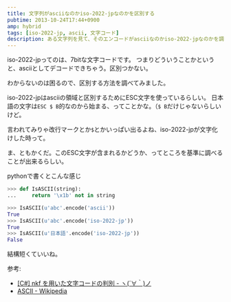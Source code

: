 ```yaml
---
title: 文字列がasciiなのかiso-2022-jpなのかを区別する
pubtime: 2013-10-24T17:44+0900
amp: hybrid
tags: [iso-2022-jp, ascii, 文字コード]
description: ある文字列を見て、そのエンコードがasciiなのかiso-2022-jpなのかを調べる方法です。
---
```


iso-2022-jpってのは、7bitな文字コードです。
つまりどういうことかというと、asciiとしてデコードできちゃう。区別つかない。

わからないのは困るので、区別する方法を調べてみました。

iso-2022-jpはasciiの領域と区別するためにESC文字を使っているらしい。
日本語の文字は`ESC $ B`的なのから始まる、ってことかな。（`$ B`だけじゃないらしいけど。

言われてみりゃ改行マークとか`$`とかいっぱい出るよね、iso-2022-jpが文字化けした時って。

ま、ともかくだ。このESC文字が含まれるかどうか、ってところを基準に調べることが出来るらしい。

pythonで書くとこんな感じ
``` python
>>> def IsASCII(string):
... 	return '\x1b' not in string

>>> IsASCII(u'abc'.encode('ascii'))
True
>>> IsASCII(u'abc'.encode('iso-2022-jp'))
True
>>> IsASCII(u'日本語'.encode('iso-2022-jp'))
False
```
結構短くていいね。

参考:
- [[C#] nkf を用いた文字コードの判別 - ヽ(´∀｀)ノ](http://blog.wgag.net/286.html)
- [ASCII - Wikipedia](http://ja.wikipedia.org/wiki/ASCII)
